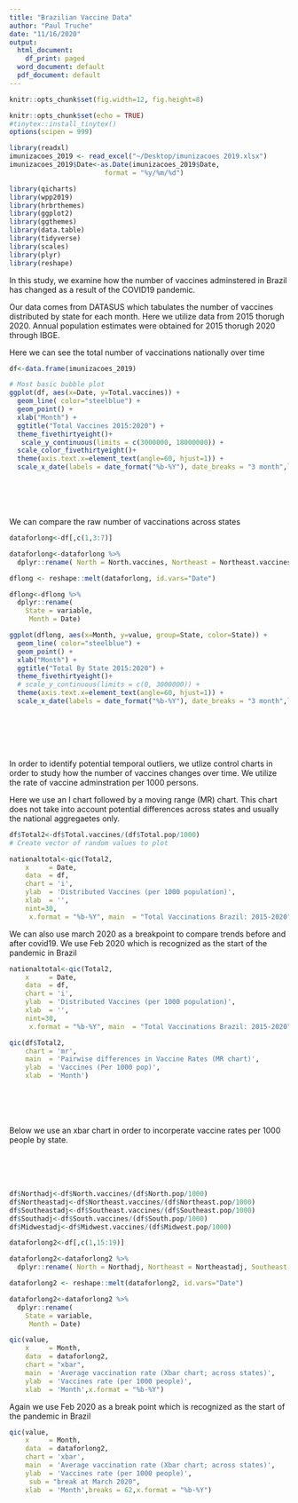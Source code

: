 ```yaml
---
title: "Brazilian Vaccine Data"
author: "Paul Truche"
date: "11/16/2020"
output:
  html_document:
    df_print: paged
  word_document: default
  pdf_document: default
---
```


```r
knitr::opts_chunk$set(fig.width=12, fig.height=8) 
```

```r
knitr::opts_chunk$set(echo = TRUE)
#tinytex::install_tinytex()
options(scipen = 999)
```

```r
library(readxl)
imunizacoes_2019 <- read_excel("~/Desktop/imunizacoes 2019.xlsx")
imunizacoes_2019$Date<-as.Date(imunizacoes_2019$Date,
                        format = "%y/%m/%d")
```

```r
library(qicharts)
library(wpp2019)
library(hrbrthemes)
library(ggplot2)
library(ggthemes)
library(data.table)
library(tidyverse)
library(scales)
library(plyr)
library(reshape)
```

In this study, we examine how the number of vaccines adminstered in Brazil has changed as a result of the COVID19 pandemic.

Our data comes from DATASUS which tabulates the number of vaccines distributed by state for each month.  Here we utilize data from 2015 thorugh 2020.  Annual population estimates were obtained for 2015 thorugh 2020 through IBGE.

Here we can see the total number of vaccinations nationally over time
```r
df<-data.frame(imunizacoes_2019)

# Most basic bubble plot
ggplot(df, aes(x=Date, y=Total.vaccines)) +
  geom_line( color="steelblue") + 
  geom_point() +
  xlab("Month") +
  ggtitle("Total Vaccines 2015:2020") +
  theme_fivethirtyeight()+
   scale_y_continuous(limits = c(3000000, 18000000)) +
  scale_color_fivethirtyeight()+
  theme(axis.text.x=element_text(angle=60, hjust=1)) +
  scale_x_date(labels = date_format("%b-%Y"), date_breaks = "3 month",limit=c(as.Date("2015-01-01"),as.Date("2020-02-11")))
```

<br><br><br><br>
We can compare the raw number of vaccinations across states
```r
dataforlong<-df[,c(1,3:7)]

dataforlong<-dataforlong %>% 
  dplyr::rename( North = North.vaccines, Northeast = Northeast.vaccines, Southeast =Southeast.vaccines , South =South.vaccines, Midwest =Midwest.vaccines)

dflong <- reshape::melt(dataforlong, id.vars="Date")

dflong<-dflong %>% 
  dplyr::rename(
    State = variable,
     Month = Date)

ggplot(dflong, aes(x=Month, y=value, group=State, color=State)) +
  geom_line( color="steelblue") + 
  geom_point() +
  xlab("Month") +
  ggtitle("Total By State 2015:2020") +
  theme_fivethirtyeight()+
  # scale_y_continuous(limits = c(0, 3000000)) +
  theme(axis.text.x=element_text(angle=60, hjust=1)) +
  scale_x_date(labels = date_format("%b-%Y"), date_breaks = "3 month",limit=c(as.Date("2015-01-01"),as.Date("2020-02-11")))
```
<br><br><br><br>


In order to identify potential temporal outliers, we utlize control charts in order to study how the number of vaccines changes over time.  We utilize the rate of vaccine adminstration per 1000 persons.

Here we use an I chart followed by a moving range (MR) chart.  This chart does not take into account potential differences across states and usually the national aggregaetes only.

```r
df$Total2<-df$Total.vaccines/(df$Total.pop/1000)
# Create vector of random values to plot

nationaltotal<-qic(Total2,
    x     = Date,
    data  = df,
    chart = 'i',
    ylab  = 'Distributed Vaccines (per 1000 population)',
    xlab  = '',
    nint=30,
     x.format = "%b-%Y", main  = "Total Vaccinations Brazil: 2015-2020",sub ="")
```

We can also use march 2020 as a breakpoint to compare trends before and after covid19. We use Feb 2020 which is recognized as the start of the pandemic in Brazil

```r
nationaltotal<-qic(Total2,
    x     = Date,
    data  = df,
    chart = 'i',
    ylab  = 'Distributed Vaccines (per 1000 population)',
    xlab  = '',
    nint=30,
     x.format = "%b-%Y", main  = "Total Vaccinations Brazil: 2015-2020",sub ="Break at March 2020", breaks=62)

qic(df$Total2,
    chart = 'mr',
    main  = 'Pairwise differences in Vaccine Rates (MR chart)',
    ylab  = 'Vaccines (Per 1000 pop)',
    xlab  = 'Month')
```

<br><br><br><br>
Below we use an xbar chart in order to incorperate vaccine rates per 1000 people by state.  
<br><br><br><br>

```r
df$Northadj<-df$North.vaccines/(df$North.pop/1000)
df$Northeastadj<-df$Northeast.vaccines/(df$Northeast.pop/1000)
df$Southeastadj<-df$Southeast.vaccines/(df$Southeast.pop/1000)
df$Southadj<-df$South.vaccines/(df$South.pop/1000)
df$Midwestadj<-df$Midwest.vaccines/(df$Midwest.pop/1000)

dataforlong2<-df[,c(1,15:19)]

dataforlong2<-dataforlong2 %>% 
  dplyr::rename( North = Northadj, Northeast = Northeastadj, Southeast =Southeastadj , South =Southadj, Midwest = Midwestadj)

dataforlong2 <- reshape::melt(dataforlong2, id.vars="Date")

dataforlong2<-dataforlong2 %>% 
  dplyr::rename(
    State = variable,
     Month = Date)

qic(value, 
    x     = Month, 
    data  = dataforlong2,
    chart = "xbar",
    main  = 'Average vaccination rate (Xbar chart; across states)',
    ylab  = 'Vaccines rate (per 1000 people)',
    xlab  = 'Month',x.format = "%b-%Y")
```

Again we use Feb 2020 as a break point which is recognized as the start of the pandemic in Brazil
```r
qic(value, 
    x     = Month, 
    data  = dataforlong2,
    chart = 'xbar',
    main  = 'Average vaccination rate (Xbar chart; across states)',
    ylab  = 'Vaccines rate (per 1000 people)',
     sub = "break at March 2020",
    xlab  = 'Month',breaks = 62,x.format = "%b-%Y")

```


